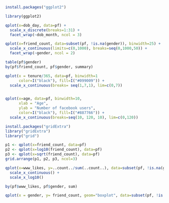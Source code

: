 ```r
install.packages("ggplot2")

library(ggplot2)

qplot(x=dob_day, data=pf) +
  scale_x_discrete(breaks=1:31) +
  facet_wrap(~dob_month, ncol = 3)

qplot(x=friend_count, data=subset(pf, !is.na(gender)), binwidth=25) +
  scale_x_continuous(limits=c(0,1000), breaks=seq(0,1000,50)) +
  facet_wrap(~gender, ncol = 2)

table(pf$gender)
by(pf$friend_count, pf$gender, summary)

qplot(x = tenure/365, data=pf, binwidth=1
      color=I("black"), fill=I("#099009")) +
  scale_x_continuous(breaks= seq(1,7,1), lim=c(0,7))


qplot(x=age, data=pf, binwidth=10, 
      xlab = "Age",
      ylab = "Number of facebook users",
      color=I("black"), fill=I("#887766")) +
  scale_x_continuous(breaks=seq(10, 120, 10), lim=c(0,120))

install.packages("gridExtra")
library("gridExtra")
library("grid")

p1 <- qplot(x=friend_count, data=pf)
p2 <- qplot(x=log10(friend_count), data=pf)
p3 <- qplot(x=sqrt(friend_count), data=pf)
grid.arrange(p1, p2, p3, ncol=3)

qplot(x=www_likes, y=..count../sum(..count..), data=subset(pf, !is.na(gender)), color=gender, geom = "freqpoly") +
  scale_x_continuous() +
  scale_x_log10()

by(pf$www_likes, pf$gender, sum)

qplot(x = gender, y= friend_count, geom="boxplot", data=subset(pf, !is.na(gender))) + coord_cartesian(ylim = c(0,250))

```

